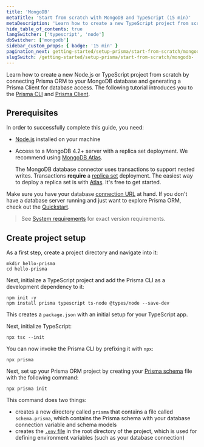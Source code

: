 ```yaml
---
title: 'MongoDB'
metaTitle: 'Start from scratch with MongoDB and TypeScript (15 min)'
metaDescription: 'Learn how to create a new TypeScript project from scratch by connecting Prisma to your MongoDB database and generating a Prisma Client for database access.'
hide_table_of_contents: true
langSwitcher: ['typescript', 'node']
dbSwitcher: ['mongodb']
sidebar_custom_props: { badge: '15 min' }
pagination_next: getting-started/setup-prisma/start-from-scratch/mongodb/connect-your-database-typescript-mongodb
slugSwitch: /getting-started/setup-prisma/start-from-scratch/mongodb-
---
```


<TopBlock>

Learn how to create a new Node.js or TypeScript project from scratch by connecting Prisma ORM to your MongoDB database and generating a Prisma Client for database access. The following tutorial introduces you to the [Prisma CLI](/orm/tools/prisma-cli) and [Prisma Client](/orm/prisma-client).

</TopBlock>

## Prerequisites

In order to successfully complete this guide, you need:

- [Node.js](https://nodejs.org/en/) installed on your machine
- Access to a MongoDB 4.2+ server with a replica set deployment. We recommend using [MongoDB Atlas](https://www.mongodb.com/cloud/atlas).

  <Admonition type="warning">

  The MongoDB database connector uses transactions to support nested writes. Transactions **require** a [replica set](https://docs.mongodb.com/manual/tutorial/deploy-replica-set/) deployment. The easiest way to deploy a replica set is with [Atlas](https://docs.atlas.mongodb.com/getting-started/). It's free to get started.

  </Admonition>

Make sure you have your database [connection URL](/orm/reference/connection-urls) at hand. If you don't have a database server running and just want to explore Prisma ORM, check out the [Quickstart](/getting-started/quickstart).

> See [System requirements](/orm/reference/system-requirements) for exact version requirements.

## Create project setup

As a first step, create a project directory and navigate into it:

```terminal copy
mkdir hello-prisma
cd hello-prisma
```

Next, initialize a TypeScript project and add the Prisma CLI as a development dependency to it:

```terminal copy
npm init -y
npm install prisma typescript ts-node @types/node --save-dev
```

This creates a `package.json` with an initial setup for your TypeScript app.

Next, initialize TypeScript:

```terminal copy
npx tsc --init
```

You can now invoke the Prisma CLI by prefixing it with `npx`:

```terminal
npx prisma
```

Next, set up your Prisma ORM project by creating your [Prisma schema](/orm/prisma-schema) file with the following command:

```terminal copy
npx prisma init
```

This command does two things:

- creates a new directory called `prisma` that contains a file called `schema.prisma`, which contains the Prisma schema with your database connection variable and schema models
- creates the [`.env` file](/orm/more/development-environment/environment-variables/env-files) in the root directory of the project, which is used for defining environment variables (such as your database connection)
